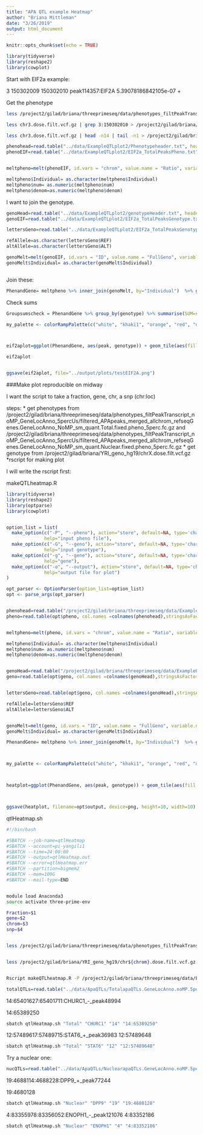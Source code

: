 ```yaml
---
title: "APA QTL example Heatmap"
author: "Briana Mittleman"
date: "3/26/2019"
output: html_document
---
```


```r
knitr::opts_chunk$set(echo = TRUE)
```


```r
library(tidyverse)
library(reshape2)
library(cowplot)
```


Start with EIF2a example:

3	150302009	150302010	peak114357:EIF2A	5.39078186842105e-07	+


Get the phenotype

```bash
less /project2/gilad/briana/threeprimeseq/data/phenotypes_filtPeakTranscript_noMP_GeneLocAnno_5percUs/filtered_APApeaks_merged_allchrom_refseqGenes.GeneLocAnno_NoMP_sm_quant.Total.fixed.pheno_5perc.fc.gz | grep EIF2A_ > /project2/gilad/briana/threeprimeseq/data/ExampleQTLPlots2/EIF2a_TotalPeaksPheno.txt

less chr3.dose.filt.vcf.gz | grep 3:150302010 > /project2/gilad/briana/threeprimeseq/data/ExampleQTLPlots2/EIF2a_TotalPeaksGenotype.txt

less chr3.dose.filt.vcf.gz | head -n14 | tail -n1 > /project2/gilad/briana/threeprimeseq/data/ExampleQTLPlots2/genotypeHeader.txt
```


```r
phenohead=read.table("../data/ExampleQTLplot2/Phenotypeheader.txt", header = T,stringsAsFactors = F)
phenoEIF=read.table("../data/ExampleQTLplot2/EIF2a_TotalPeaksPheno.txt", col.names =colnames(phenohead),stringsAsFactors = F)


meltpheno=melt(phenoEIF, id.vars = "chrom", value.name = "Ratio", variable.name = "Individual") %>% separate(Ratio, into=c("num", "denom"), sep="/") 

meltpheno$Individual= as.character(meltpheno$Individual)
meltpheno$num= as.numeric(meltpheno$num)
meltpheno$denom=as.numeric(meltpheno$denom)
```

I want to join the genotype.  

```r
genoHead=read.table("../data/ExampleQTLplot2/genotypeHeader.txt", header = T,stringsAsFactors = F)
genoEIF=read.table("../data/ExampleQTLplot2/EIF2a_TotalPeaksGenotype.txt", col.names =colnames(genoHead),stringsAsFactors = F ) %>% select(ID,contains("NA")) 

lettersGeno=read.table("../data/ExampleQTLplot2/EIF2a_TotalPeaksGenotype.txt", col.names =colnames(genoHead),stringsAsFactors = F, colClasses = c("character") ) %>% select(REF, ALT)

refAllele=as.character(lettersGeno$REF)
altAllele=as.character(lettersGeno$ALT)

genoMelt=melt(genoEIF, id.vars = "ID", value.name = "FullGeno", variable.name = "Individual" ) %>% separate(FullGeno, into=c("geno","dose","extra1"), sep=":") %>% select(Individual, dose) %>% mutate(genotype=ifelse(round(as.integer(dose))==0, paste(refAllele, refAllele, sep=""), ifelse(round(as.integer(dose))==1, paste(refAllele,altAllele, sep=""), paste(altAllele,altAllele,sep=""))))
genoMelt$Individual= as.character(genoMelt$Individual)



```


Join these:
```r
PhenandGene= meltpheno %>% inner_join(genoMelt, by="Individual")  %>% group_by(chrom, genotype) %>% summarise(SumNum=sum(num), SumDenom=sum(denom)) %>% mutate(PAU=SumNum/SumDenom) %>% separate(chrom, into=c("chr","start", "end", "id"), sep=":") %>% separate(id, into=c("gene", "strand", "peak"), sep="_")
```

Check sums

```r
Groupsumscheck = PhenandGene %>% group_by(genotype) %>% summarise(SUM=sum(PAU))

```


```r

my_palette <- colorRampPalette(c("white", "khaki1", "orange", "red", "darkred", "black"))



eif2aplot=ggplot(PhenandGene, aes(peak, genotype)) + geom_tile(aes(fill = PAU))+ scale_fill_gradientn(colors =my_palette(100)) + labs(title="EIF2A", y="Genotype",x="PAS")

eif2aplot


ggsave(eif2aplot, file="../output/plots/testEIF2A.png")

```



###Make plot reproducible on midway  

I want the script to take a fraction, gene, chr, a snp (chr:loc) 


steps: 
* get phenotypes from /project2/gilad/briana/threeprimeseq/data/phenotypes_filtPeakTranscript_noMP_GeneLocAnno_5percUs/filtered_APApeaks_merged_allchrom_refseqGenes.GeneLocAnno_NoMP_sm_quant.Total.fixed.pheno_5perc.fc.gz and /project2/gilad/briana/threeprimeseq/data/phenotypes_filtPeakTranscript_noMP_GeneLocAnno_5percUs/filtered_APApeaks_merged_allchrom_refseqGenes.GeneLocAnno_NoMP_sm_quant.Nuclear.fixed.pheno_5perc.fc.gz 
* get genotype from /project2/gilad/briana/YRI_geno_hg19/chrX.dose.filt.vcf.gz
*rscript for making plot  


I will write the rscript first:

makeQTLheatmap.R

```r
library(tidyverse)
library(reshape2)
library(optparse)
library(cowplot)


option_list = list(
  make_option(c("-P", "--pheno"), action="store", default=NA, type='character',
              help="input pheno file"),
  make_option(c("-G", "--geno"), action="store", default=NA, type='character',
              help="input genotype"),
  make_option(c("-g", "--gene"), action="store", default=NA, type='character',
              help="gene"),
  make_option(c("-o", "--output"), action="store", default=NA, type='character',
              help="output file for plot")
)

opt_parser <- OptionParser(option_list=option_list)
opt <- parse_args(opt_parser)


phenohead=read.table("/project2/gilad/briana/threeprimeseq/data/ExampleQTLPlots2/Phenotypeheader.txt", header = T,stringsAsFactors = F)
pheno=read.table(opt$pheno, col.names =colnames(phenohead),stringsAsFactors = F)


meltpheno=melt(pheno, id.vars = "chrom", value.name = "Ratio", variable.name = "Individual") %>% separate(Ratio, into=c("num", "denom"), sep="/") 

meltpheno$Individual= as.character(meltpheno$Individual)
meltpheno$num= as.numeric(meltpheno$num)
meltpheno$denom=as.numeric(meltpheno$denom)


genoHead=read.table("/project2/gilad/briana/threeprimeseq/data/ExampleQTLPlots2/genotypeHeader.txt", header = T,stringsAsFactors = F)
geno=read.table(opt$geno, col.names =colnames(genoHead),stringsAsFactors = F ) %>% select(ID,contains("NA")) 


lettersGeno=read.table(opt$geno, col.names =colnames(genoHead),stringsAsFactors = F,colClasses = c("character")) %>% select(REF, ALT)

refAllele=lettersGeno$REF
altAllele=lettersGeno$ALT


genoMelt=melt(geno, id.vars = "ID", value.name = "FullGeno", variable.name = "Individual" ) %>% separate(FullGeno, into=c("geno","dose","extra1"), sep=":") %>% select(Individual, dose) %>% mutate(genotype=ifelse(round(as.integer(dose))==0, paste(refAllele, refAllele, sep=""), ifelse(round(as.integer(dose))==1, paste(refAllele,altAllele, sep=""), paste(altAllele,altAllele,sep=""))))
genoMelt$Individual= as.character(genoMelt$Individual)

PhenandGene= meltpheno %>% inner_join(genoMelt, by="Individual")  %>% group_by(chrom, genotype) %>% summarise(SumNum=sum(num), SumDenom=sum(denom)) %>% mutate(PAU=SumNum/SumDenom) %>% separate(chrom, into=c("chr","start", "end", "id"), sep=":") %>% separate(id, into=c("gene", "strand", "peak"), sep="_")



my_palette <- colorRampPalette(c("white", "khaki1", "orange", "red", "darkred", "black"))



heatplot=ggplot(PhenandGene, aes(peak, genotype)) + geom_tile(aes(fill = PAU))+ scale_fill_gradientn(colors =my_palette(100)) + labs(title=opt$gene, y="Genotype" , x= "PAS")



ggsave(heatplot, filename=opt$output, device=png, height=10, width=10)
```


qtlHeatmap.sh
```bash
#!/bin/bash

#SBATCH --job-name=qtlHeatmap
#SBATCH --account=pi-yangili1
#SBATCH --time=24:00:00
#SBATCH --output=qtlHeatmap.out
#SBATCH --error=qtlHeatmap.err
#SBATCH --partition=bigmem2
#SBATCH --mem=100G
#SBATCH --mail-type=END


module load Anaconda3
source activate three-prime-env

Fraction=$1
gene=$2
chrom=$3
snp=$4


less /project2/gilad/briana/threeprimeseq/data/phenotypes_filtPeakTranscript_noMP_GeneLocAnno_5percUs/filtered_APApeaks_merged_allchrom_refseqGenes.GeneLocAnno_NoMP_sm_quant.${Fraction}.fixed.pheno_5perc.fc.gz | grep ${gene}_ > /project2/gilad/briana/threeprimeseq/data/ExampleQTLPlots2/${gene}_${Fraction}PeaksPheno.txt


less /project2/gilad/briana/YRI_geno_hg19/chr${chrom}.dose.filt.vcf.gz | grep ${snp} > /project2/gilad/briana/threeprimeseq/data/ExampleQTLPlots2/${gene}_${Fraction}PeaksGenotype.txt


Rscript makeQTLheatmap.R -P /project2/gilad/briana/threeprimeseq/data/ExampleQTLPlots2/${gene}_${Fraction}PeaksPheno.txt -G  /project2/gilad/briana/threeprimeseq/data/ExampleQTLPlots2/${gene}_${Fraction}PeaksGenotype.txt -g ${gene} -o /project2/gilad/briana/threeprimeseq/data/ExampleQTLPlots2/${gene}_${Fraction}_${SNP}.png
```

```r
totalQTLs=read.table("../data/ApaQTLs/TotalapaQTLs.GeneLocAnno.noMP.5perc.10FDR.txt", header=F)
```
14:65401627:65401711:CHURC1_-_peak48994

14:65389250
```bash
sbatch qtlHeatmap.sh "Total" "CHURC1" "14" "14:65389250"
```
12:57489617:57489715:STAT6_+_peak36983 12:57489648
```bash
sbatch qtlHeatmap.sh "Total" "STAT6" "12" "12:57489648"
```


Try a nuclear one: 

```r
nucQTLs=read.table("../data/ApaQTLs/NuclearapaQTLs.GeneLocAnno.noMP.5perc.10FDR.txt", header=F)

```
19:4688114:4688228:DPP9_+_peak77244

19:4680128

```bash
sbatch qtlHeatmap.sh "Nuclear" "DPP9" "19" "19:4680128"
```

4:83355978:83356052:ENOPH1_-_peak121076 4:83352186
```bash
sbatch qtlHeatmap.sh "Nuclear" "ENOPH1" "4" "4:83352186"
```


